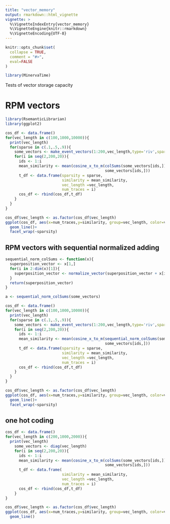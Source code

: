 ```yaml
---
title: "vector_memory"
output: rmarkdown::html_vignette
vignette: >
  %\VignetteIndexEntry{vector_memory}
  %\VignetteEngine{knitr::rmarkdown}
  %\VignetteEncoding{UTF-8}
---
```


```r
knitr::opts_chunk$set(
  collapse = TRUE,
  comment = "#>",
  eval=FALSE
)
```

```r
library(MinervaTime)
```

Tests of vector storage capacity

# RPM vectors

```r
library(RsemanticLibrarian)
library(ggplot2)

cos_df <- data.frame()
for(vec_length in c(100,1000,10000)){
  print(vec_length)
  for(sparse in c(.1,.5,.9)){
    some_vectors <- make_event_vectors(1:200,vec_length,type='riv',sparsity=sparse)
    for(i in seq(2,200,20)){
      ids <- 1:i
      mean_similarity <- mean(cosine_x_to_m(colSums(some_vectors[ids,]),
                                            some_vectors[ids,]))
      t_df <- data.frame(sparsity = sparse,
                         similarity = mean_similarity,
                         vec_length =vec_length,
                         num_traces = i)
      cos_df <- rbind(cos_df,t_df)
    }
  }
}

cos_df$vec_length <- as.factor(cos_df$vec_length)
ggplot(cos_df, aes(x=num_traces,y=similarity, group=vec_length, color=vec_length))+
  geom_line()+
  facet_wrap(~sparsity)

```

## RPM vectors with sequential normalized adding

```r

sequential_norm_colSums <- function(x){
  superposition_vector <- x[1,]
  for(i in 2:dim(x)[1]){
    superposition_vector <- normalize_vector(superposition_vector + x[i,])
  }
  return(superposition_vector)
}

a <- sequential_norm_colSums(some_vectors)

cos_df <- data.frame()
for(vec_length in c(100,1000,10000)){
  print(vec_length)
  for(sparse in c(.1,.5,.9)){
    some_vectors <- make_event_vectors(1:200,vec_length,type='riv',sparsity=sparse)
    for(i in seq(2,200,20)){
      ids <- 1:i
      mean_similarity <- mean(cosine_x_to_m(sequential_norm_colSums(some_vectors[ids,]),
                                            some_vectors[ids,]))
      t_df <- data.frame(sparsity = sparse,
                         similarity = mean_similarity,
                         vec_length =vec_length,
                         num_traces = i)
      cos_df <- rbind(cos_df,t_df)
    }
  }
}

cos_df$vec_length <- as.factor(cos_df$vec_length)
ggplot(cos_df, aes(x=num_traces,y=similarity, group=vec_length, color=vec_length))+
  geom_line()+
  facet_wrap(~sparsity)

```
## one hot coding

```r


cos_df <- data.frame()
for(vec_length in c(200,1000,2000)){
  print(vec_length)
    some_vectors <- diag(vec_length)
    for(i in seq(2,200,20)){
      ids <- 1:i
      mean_similarity <- mean(cosine_x_to_m(colSums(some_vectors[ids,]),
                                            some_vectors[ids,]))
      t_df <- data.frame(
                         similarity = mean_similarity,
                         vec_length =vec_length,
                         num_traces = i)
      cos_df <- rbind(cos_df,t_df)
    }
}

cos_df$vec_length <- as.factor(cos_df$vec_length)
ggplot(cos_df, aes(x=num_traces,y=similarity, group=vec_length, color=vec_length))+
  geom_line()

```

